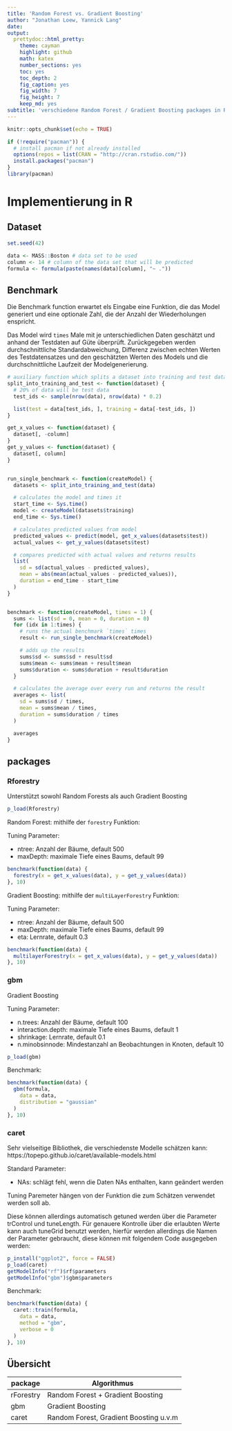 ```yaml
---
title: 'Random Forest vs. Gradient Boosting'
author: "Jonathan Loew, Yannick Lang"
date: 
output:
  prettydoc::html_pretty:
    theme: cayman
    highlight: github
    math: katex
    number_sections: yes
    toc: yes
    toc_depth: 2
    fig_caption: yes
    fig_width: 7
    fig_height: 7
    keep_md: yes
subtitle: 'verschiedene Random Forest / Gradient Boosting packages in R'
---
```


```r
knitr::opts_chunk$set(echo = TRUE)

if (!require("pacman")) {
  # install pacman if not already installed
  options(repos = list(CRAN = "http://cran.rstudio.com/"))
  install.packages("pacman")
}
library(pacman)
```

# Implementierung in R

## Dataset
```r
set.seed(42)

data <- MASS::Boston # data set to be used
column <- 14 # column of the data set that will be predicted
formula <- formula(paste(names(data)[column], "~ ."))
```

## Benchmark
Die Benchmark function erwartet els Eingabe eine Funktion, die das Model generiert und eine optionale Zahl, die der Anzahl der Wiederholungen enspricht.

Das Model wird `times` Male mit je unterschiedlichen Daten geschätzt und anhand der Testdaten auf Güte überprüft. Zurückgegeben werden durchschnittliche Standardabweichung, Differenz zwischen echten Werten des Testdatensatzes und den geschätzten Werten des Models und die durchschnittliche Laufzeit der Modelgenerierung.
```r
# auxiliary function which splits a dataset into training and test data
split_into_training_and_test <- function(dataset) {
  # 20% of data will be test data
  test_ids <- sample(nrow(data), nrow(data) * 0.2)

  list(test = data[test_ids, ], training = data[-test_ids, ])
}

get_x_values <- function(dataset) {
  dataset[, -column]
}
get_y_values <- function(dataset) {
  dataset[, column]
}


run_single_benchmark <- function(createModel) {
  datasets <- split_into_training_and_test(data)

  # calculates the model and times it
  start_time <- Sys.time()
  model <- createModel(datasets$training)
  end_time <- Sys.time()

  # calculates predicted values from model
  predicted_values <- predict(model, get_x_values(datasets$test))
  actual_values <- get_y_values(datasets$test)

  # compares predicted with actual values and returns results
  list(
    sd = sd(actual_values - predicted_values),
    mean = abs(mean(actual_values - predicted_values)),
    duration = end_time - start_time
  )
}


benchmark <- function(createModel, times = 1) {
  sums <- list(sd = 0, mean = 0, duration = 0)
  for (idx in 1:times) {
    # runs the actual benchmark `times` times
    result <- run_single_benchmark(createModel)

    # adds up the results
    sums$sd <- sums$sd + result$sd
    sums$mean <- sums$mean + result$mean
    sums$duration <- sums$duration + result$duration
  }

  # calculates the average over every run and returns the result
  averages <- list(
    sd = sums$sd / times,
    mean = sums$mean / times,
    duration = sums$duration / times
  )

  averages
}
```


## packages
### Rforestry
Unterstützt sowohl Random Forests als auch Gradient Boosting

```r
p_load(Rforestry)
```

Random Forest: mithilfe der `forestry` Funktion:

Tuning Parameter:

- ntree: Anzahl der Bäume, default 500
- maxDepth: maximale Tiefe eines Baums, default 99

```r
benchmark(function(data) {
  forestry(x = get_x_values(data), y = get_y_values(data))
}, 10)
```

Gradient Boosting: mithilfe der `multiLayerForestry` Funktion:

Tuning Parameter:

- ntree: Anzahl der Bäume, default 500
- maxDepth: maximale Tiefe eines Baums, default 99
- eta: Lernrate, default 0.3
```r
benchmark(function(data) {
  multilayerForestry(x = get_x_values(data), y = get_y_values(data))
}, 10)
```

### gbm
Gradient Boosting

Tuning Parameter:

- n.trees: Anzahl der Bäume, default 100
- interaction.depth: maximale Tiefe eines Baums, default 1
- shrinkage: Lernrate, default 0.1
- n.minobsinnode: Mindestanzahl an Beobachtungen in Knoten, default 10

```r
p_load(gbm)
```

Benchmark:
```r
benchmark(function(data) {
  gbm(formula,
    data = data,
    distribution = "gaussian"
  )
}, 10)
```
 
### caret
Sehr vielseitige Bibliothek, die verschiedenste Modelle schätzen kann: https://topepo.github.io/caret/available-models.html

Standard Parameter:

- NAs: schlägt fehl, wenn die Daten NAs enthalten, kann geändert werden

Tuning Paremeter hängen von der Funktion die zum Schätzen verwendet werden soll ab.

Diese können allerdings automatisch getuned werden über die Parameter trControl und tuneLength.
Für genauere Kontrolle über die erlaubten Werte kann auch tuneGrid benutzt werden, hierfür werden allerdings die Namen der Parameter gebraucht, diese können mit folgendem Code ausgegeben werden:
```r
p_install("ggplot2", force = FALSE)
p_load(caret)
getModelInfo("rf")$rf$parameters
getModelInfo("gbm")$gbm$parameters
```

Benchmark:
```r
benchmark(function(data) {
  caret::train(formula,
    data = data,
    method = "gbm",
    verbose = 0
  )
}, 10)
```

## Übersicht
package | Algorithmus
--------|------------
rForestry | Random Forest + Gradient Boosting
gbm | Gradient Boosting
caret | Random Forest, Gradient Boosting u.v.m
